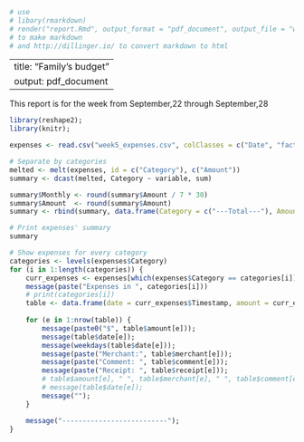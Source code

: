 ```r
# use
# libary(rmarkdown)
# render("report.Rmd", output_format = "pdf_document", output_file = "week3.pdf", clean = FALSE)
# to make markdown
# and http://dillinger.io/ to convert markdown to html
```
---
title: "Family's budget"
output: pdf_document
---

This report is for the week from September,22 through September,28

```r
library(reshape2);
library(knitr);

expenses <- read.csv("week5_expenses.csv", colClasses = c("Date", "factor", "numeric", "numeric", "factor", "factor", "character", "factor", "factor", "numeric", "character"))

# Separate by categories
melted <- melt(expenses, id = c("Category"), c("Amount"))
summary <- dcast(melted, Category ~ variable, sum)

summary$Monthly <- round(summary$Amount / 7 * 30)
summary$Amount  <- round(summary$Amount)
summary <- rbind(summary, data.frame(Category = c("---Total---"), Amount = c(paste0('$',sum(summary$Amount))), Monthly = c(paste0('$', sum(summary$Monthly)))))

# Print expenses' summary
summary
```

``` r
# Show expenses for every category
categories <- levels(expenses$Category)
for (i in 1:length(categories)) {
    curr_expenses <- expenses[which(expenses$Category == categories[i]), ]
    message(paste("Expenses in ", categories[i]))
    # print(categories[i])
    table <- data.frame(date = curr_expenses$Timestamp, amount = curr_expenses$Amount, merchant = curr_expenses$Merchant, comment = curr_expenses$Comment, receipt = curr_expenses$Receipt)
    
    for (e in 1:nrow(table)) {
        message(paste0("$", table$amount[e]));
        message(table$date[e]);
        message(weekdays(table$date[e]));
        message(paste("Merchant:", table$merchant[e]));
        message(paste("Comment: ", table$comment[e]));
        message(paste("Receipt: ", table$receipt[e]));
        # table$amount[e], " ", table$merchant[e], " ", table$comment[e]));
        # message(table$date[e]);
        message("");
    }

    message("--------------------------");
}
```